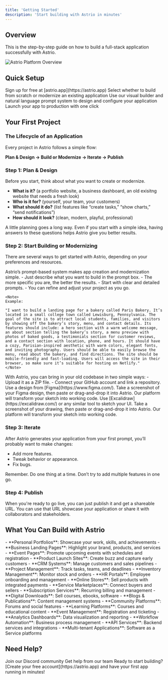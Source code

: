 ```yaml
---
title: 'Getting Started'
description: 'Start building with Astrio in minutes'
---
```


## Overview

This is the step-by-step guide on how to build a full-stack application successfully with Astrio.

<img 
  src="/assets/images/astrio_landing_page.png" 
  alt="Astrio Platform Overview" 
  className="w-full rounded-lg shadow-lg mb-6"
/>

## Quick Setup

<Steps>
  <Step title="Create Your Account">
    Sign up for free at [astrio.app](https://astrio.app)
  </Step>
  <Step title="Choose Your Starting Point">
    Select whether to build from scratch or modernize an existing application
  </Step>
  <Step title="Start Building">
    Use our visual builder and natural language prompt system to design and configure your application
  </Step>
  <Step title="Publish Your App">
    Launch your app to production with one click
  </Step>
</Steps>

## Your First Project

### The Lifecycle of an Application

Every project in Astrio follows a simple flow:

**Plan & Design → Build or Modernize → Iterate → Publish**

### Step 1: Plan & Design

Before you start, think about what you want to create or modernize.

- **What is it?** (a portfolio website, a business dashboard, an old exisitng website that needs a fresh look)
- **Who is it for?** (yourself, your team, your customers)
- **What should it do?** (list features like “create tasks,” “show charts,” “send notifications”)
- **How should it look?** (clean, modern, playful, professional)

A little planning goes a long way. Even if you start with a simple idea, having answers to these questions helps Astrio give you better results.

### Step 2: Start Building or Modernizing

There are several ways to get started with Astrio, depending on your preferences and resources.

<AccordionGroup>
  <Accordion title="Prompt">
    Astrio’s prompt-based system makes app creation and modernization simple.
      - Just describe what you want to build in the prompt box.
      - The more specific you are, the better the results.
      - Start with clear and detailed prompts.
      - You can refine and adjust your project as you go.
    
    <Note>
    Example:

    "I want to build a landing page for a bakery called Paris Bakery. It’s located in a small college town called Lewisburg, Pennsylvania. The goal of the site is to attract local students, families, and visitors by showing off the bakery’s story, menu, and contact details. Its features should include: a hero section with a warm welcome message, an about section telling the bakery’s story, a menu preview with photos of baked goods, a testimonials section for customer reviews, and a contact section with location, phone, and hours. It should have a cozy, Parisian-inspired aesthetic with warm colors, elegant fonts, and inviting photography. Users should be able to easily browse the menu, read about the bakery, and find directions. The site should be mobile-friendly and fast-loading. Users will access the site in their browser, so make sure it’s suitable for hosting on Netlify."
    </Note>
  </Accordion>
  <Accordion title="Import Codebase">
    With Astrio, you can bring in your old codebase in two simple ways:
    - Upload it as a ZIP file.
    - Connect your GitHub account and link a repository.
  </Accordion>
  <Accordion title="Using Figma">
    <Steps>
      <Step title="Open Figma">
        Use a design from [Figma](https://www.figma.com/).
      </Step>
      <Step title="Take a Screenshot">
        Take a screenshot of your Figma design, then paste or drag-and-drop it into Astrio.
      </Step>
      <Step title="Let Astrio Handle the Rest">
        Our platform will transform your sketch into working code.
      </Step>
    </Steps>
  </Accordion>
  <Accordion title="Using a Sketch">
    <Steps>
      <Step title="Sketch your UI">
        Use [Excalidraw](https://excalidraw.com/) or any similar tool to sketch your UI.
      </Step>
      <Step title="Take a Screenshot">
        Take a screenshot of your drawing, then paste or drag-and-drop it into Astrio.
      </Step>
      <Step title="Let Astrio Handle the Rest">
        Our platform will transform your sketch into working code.
      </Step>
    </Steps>
  </Accordion>
</AccordionGroup>

### Step 3: Iterate

After Astrio generates your application from your first prompt, you’ll probably want to make changes:
- Add more features.
- Tweak behavior or appearance.
- Fix bugs.

Remember. Do one thing at a time. Don’t try to add multiple features in one go.

### Step 4: Publish

When you're ready to go live, you can just publish it and get a shareable URL. You can use that URL showcase your application or share it with collaborators and stakeholders.

## What You Can Build with Astrio

<AccordionGroup>
  <Accordion title="Portfolio and Landing Websites">
    - **Personal Portfolios**: Showcase your work, skills, and achievements  
    - **Business Landing Pages**: Highlight your brand, products, and services  
    - **Event Pages**: Promote upcoming events with schedules and registration  
    - **Product Launch Sites**: Create buzz and capture early customers  
  </Accordion>  
  <Accordion title="Business Applications">
    - **CRM Systems**: Manage customers and sales pipelines
    - **Project Management**: Track tasks, teams, and deadlines
    - **Inventory Management**: Monitor stock and orders
    - **HR Portals**: Employee onboarding and management
  </Accordion>

  <Accordion title="E-commerce & Marketplaces">
    - **Online Stores**: Sell products with integrated payments
    - **Service Marketplaces**: Connect buyers and sellers
    - **Subscription Services**: Recurring billing and management
    - **Digital Downloads**: Sell courses, ebooks, software
  </Accordion>

  <Accordion title="Content & Community">
    - **Blogs & Publications**: Content management systems
    - **Community Platforms**: Forums and social features
    - **Learning Platforms**: Courses and educational content
    - **Event Management**: Registration and ticketing
  </Accordion>

  <Accordion title="SaaS Applications">
    - **Analytics Dashboards**: Data visualization and reporting
    - **Workflow Automation**: Business process management
    - **API Services**: Backend services and integrations
    - **Multi-tenant Applications**: Software as a Service platforms
  </Accordion>
</AccordionGroup>

## Need Help?

<CardGroup cols={2}>
  <Card title="Community" href="https://discord.gg/mMspVRXbNX">
    Join our Discord community
  </Card>
  <Card title="Support" href="mailto:support@astrio.app">
    Get help from our team
  </Card>
</CardGroup>

<Note>
Ready to start building? [Create your free account](https://astrio.app) and have your first app running in minutes!
</Note> 